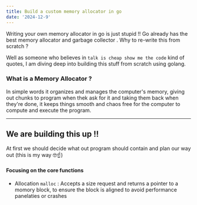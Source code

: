 ```yaml
---
title: Build a custom memory allocator in go
date: '2024-12-9'
---
```


Writing your own memory allocator in go is just stupid !! Go already has the best memory allocator and garbage collector . Why to re-write this from scratch ?

Well as someone who believes in `talk is cheap show me the code` kind of quotes, I am diving deep into building this stuff from scratch using golang.

### What is a Memory Allocator ?

In simple words it organizes and manages the computer's memory, giving out chunks to program when thek ask for it and taking them back when they're done, it keeps things smooth and chaos free for the computer to compute and execute the program.

--- 


## We are building this up !!

At first we should decide what out program should contain and plan our way out (this is my way 🤓☝️)

#### Focusing on the core functions

- Allocation `malloc` : Accepts a size request and returns a pointer to a momory block, to ensure the block is aligned to avoid performance panelaties or crashes


